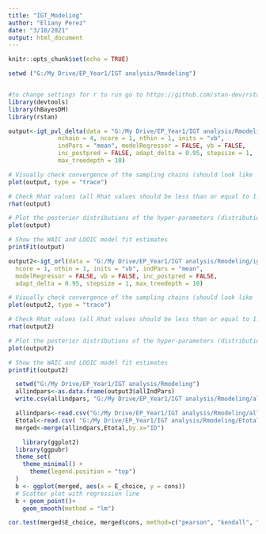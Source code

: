 ```yaml
---
title: "IGT_Modeling"
author: "Eliany Perez"
date: "3/10/2021"
output: html_document
---
```


```r
knitr::opts_chunk$set(echo = TRUE)
```

```r
setwd ("G:/My Drive/EP_Year1/IGT analysis/Rmodeling")


#to change settings for r to run go to https://github.com/stan-dev/rstan/wiki/RStan-Getting-Started
library(devtools)
library(hBayesDM)
library(rstan)
```

```r
output<-igt_pvl_delta(data = "G:/My Drive/EP_Year1/IGT analysis/Rmodeling/igt_data2.txt", niter = 4000, nwarmup = 1000,
              nchain = 4, ncore = 1, nthin = 1, inits = "vb",
              indPars = "mean", modelRegressor = FALSE, vb = FALSE,
              inc_postpred = FALSE, adapt_delta = 0.95, stepsize = 1,
              max_treedepth = 10)

```

```r
# Visually check convergence of the sampling chains (should look like 'hairy caterpillars')
plot(output, type = "trace")

# Check Rhat values (all Rhat values should be less than or equal to 1.1)
rhat(output)

# Plot the posterior distributions of the hyper-parameters (distributions should be unimodal)
plot(output)

# Show the WAIC and LOOIC model fit estimates
printFit(output)
```


```r
output2<-igt_orl(data = "G:/My Drive/EP_Year1/IGT analysis/Rmodeling/igt_data2.txt", niter = 4000, nwarmup = 1000, nchain = 4,
  ncore = 1, nthin = 1, inits = "vb", indPars = "mean",
  modelRegressor = FALSE, vb = FALSE, inc_postpred = FALSE,
  adapt_delta = 0.95, stepsize = 1, max_treedepth = 10)
```

```r
# Visually check convergence of the sampling chains (should look like 'hairy caterpillars')
plot(output2, type = "trace")

# Check Rhat values (all Rhat values should be less than or equal to 1.1)
rhat(output2)

# Plot the posterior distributions of the hyper-parameters (distributions should be unimodal)
plot(output2)

# Show the WAIC and LOOIC model fit estimates
printFit(output2)
```


```r
  setwd("G:/My Drive/EP_Year1/IGT analysis/Rmodeling")
  allindpars<-as.data.frame(output3$allIndPars)
  write.csv(allindpars, "G:/My Drive/EP_Year1/IGT analysis/Rmodeling/allindpars.csv", row.names=FALSE)

  allindpars<-read.csv("G:/My Drive/EP_Year1/IGT analysis/Rmodeling/allindpars.csv")
  Etotal<-read.csv( "G:/My Drive/EP_Year1/IGT analysis/Rmodeling/Etotal.csv")
  merged<-merge(allindpars,Etotal,by.x="ID")
```

```r
    library(ggplot2)
  library(ggpubr)
  theme_set(
    theme_minimal() +
      theme(legend.position = "top")
  )
  b <- ggplot(merged, aes(x = E_choice, y = cons))
  # Scatter plot with regression line
  b + geom_point()+
    geom_smooth(method = "lm") 
```

```r
cor.test(merged$E_choice, merged$cons, method=c("pearson", "kendall", "spearman"))

```


